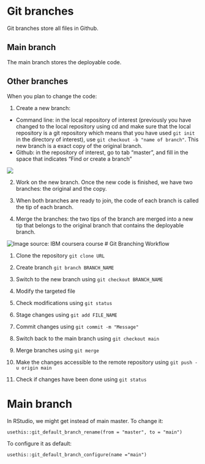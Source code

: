 # Git branches

Git branches store all files in Github.

## Main branch

The main branch stores the deployable code.

## Other branches

When you plan to change the code:

1.  Create a new branch:

-   Command line: in the local repository of interest (previously you have changed to the local repository using cd and make sure that the local repository is a git repository which means that you have used `git init` in the directory of interest), use `git checkout -b "name of branch"`. This new branch is a exact copy of the original branch.
-   Github: in the repository of interest, go to tab "master", and fill in the space that indicates "Find or create a branch"

![](images/Screenshot%202025-08-29%20at%2020.47.07.png)

2.  Work on the new branch. Once the new code is finished, we have two branches: the original and the copy.

3.  When both branches are ready to join, the code of each branch is called the tip of each branch.

4.  Merge the branches: the two tips of the branch are merged into a new tip that belongs to the original branch that contains the deployable branch.

![Image source: IBM coursera course](images/Screenshot%202025-08-29%20at%2021.03.38.png) \# Git Branching Workflow

1.  Clone the repository `git clone URL`

2.  Create branch `git branch BRANCH_NAME`

3.  Switch to the new branch using `git checkout BRANCH_NAME`

4.  Modify the targeted file

5.  Check modifications using `git status`

6.  Stage changes using `git add FILE_NAME`

7.  Commit changes using `git commit -m "Message"`

8.  Switch back to the main branch using `git checkout main`

9.  Merge branches using `git merge`

10. Make the changes accessible to the remote repository using `git push -u origin main`

11. Check if changes have been done using `git status`

# Main branch 

In RStudio, we might get instead of main master. 
To change it:

`usethis::git_default_branch_rename(from = "master", to = "main")`

To configure it as default: 

`usethis::git_default_branch_configure(name ="main")`
